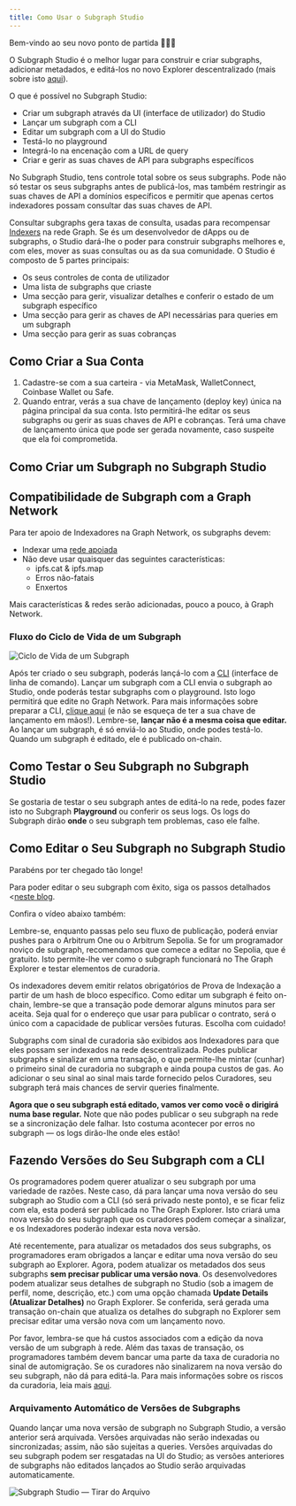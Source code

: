 ```yaml
---
title: Como Usar o Subgraph Studio
---
```


Bem-vindo ao seu novo ponto de partida 👩🏽‍🚀

O Subgraph Studio é o melhor lugar para construir e criar subgraphs, adicionar metadados, e editá-los no novo Explorer descentralizado (mais sobre isto [aqui](/network/explorer)).

O que é possível no Subgraph Studio:

- Criar um subgraph através da UI (interface de utilizador) do Studio
- Lançar um subgraph com a CLI
- Editar um subgraph com a UI do Studio
- Testá-lo no playground
- Integrá-lo na encenação com a URL de query
- Criar e gerir as suas chaves de API para subgraphs específicos

No Subgraph Studio, tens controle total sobre os seus subgraphs. Pode não só testar os seus subgraphs antes de publicá-los, mas também restringir as suas chaves de API a domínios específicos e permitir que apenas certos indexadores possam consultar das suas chaves de API.

Consultar subgraphs gera taxas de consulta, usadas para recompensar [Indexers](/network/indexing) na rede Graph. Se és um desenvolvedor de dApps ou de subgraphs, o Studio dará-lhe o poder para construir subgraphs melhores e, com eles, mover as suas consultas ou as da sua comunidade. O Studio é composto de 5 partes principais:

- Os seus controles de conta de utilizador
- Uma lista de subgraphs que criaste
- Uma secção para gerir, visualizar detalhes e conferir o estado de um subgraph específico
- Uma secção para gerir as chaves de API necessárias para queries em um subgraph
- Uma secção para gerir as suas cobranças

## Como Criar a Sua Conta

1. Cadastre-se com a sua carteira - via MetaMask, WalletConnect, Coinbase Wallet ou Safe.
1. Quando entrar, verás a sua chave de lançamento (deploy key) única na página principal da sua conta. Isto permitirá-lhe editar os seus subgraphs ou gerir as suas chaves de API e cobranças. Terá uma chave de lançamento única que pode ser gerada novamente, caso suspeite que ela foi comprometida.

## Como Criar um Subgraph no Subgraph Studio

<VideoEmbed youtube="nGIFuC69bSA" />

## Compatibilidade de Subgraph com a Graph Network

Para ter apoio de Indexadores na Graph Network, os subgraphs devem:

- Indexar uma [rede apoiada](/developing/supported-networks)
- Não deve usar quaisquer das seguintes características:
  - ipfs.cat & ipfs.map
  - Erros não-fatais
  - Enxertos

Mais características & redes serão adicionadas, pouco a pouco, à Graph Network.

### Fluxo do Ciclo de Vida de um Subgraph

![Ciclo de Vida de um Subgraph](/img/subgraph-lifecycle.png)

Após ter criado o seu subgraph, poderás lançá-lo com a [CLI](https://github.com/graphprotocol/graph-tooling/tree/main/packages/cli) (interface de linha de comando). Lançar um subgraph com a CLI envia o subgraph ao Studio, onde poderás testar subgraphs com o playground. Isto logo permitirá que edite no Graph Network. Para mais informações sobre preparar a CLI, [clique aqui](/developing/defining-a-subgraph#install-the-graph-cli) (e não se esqueça de ter a sua chave de lançamento em mãos!). Lembre-se, **lançar não é a mesma coisa que editar.** Ao lançar um subgraph, é só enviá-lo ao Studio, onde podes testá-lo. Quando um subgraph é editado, ele é publicado on-chain.

## Como Testar o Seu Subgraph no Subgraph Studio

Se gostaria de testar o seu subgraph antes de editá-lo na rede, podes fazer isto no Subgraph **Playground** ou conferir os seus logs. Os logs do Subgraph dirão **onde** o seu subgraph tem problemas, caso ele falhe.

## Como Editar o Seu Subgraph no Subgraph Studio

Parabéns por ter chegado tão longe!

Para poder editar o seu subgraph com êxito, siga os passos detalhados <[neste blog](/publishing/publishing-a-subgraph/).

Confira o vídeo abaixo também:

<VideoEmbed youtube="satdwdbvzAQ" />

Lembre-se, enquanto passas pelo seu fluxo de publicação, poderá enviar pushes para o Arbitrum One ou o Arbitrum Sepolia. Se for um programador noviço de subgraph, recomendamos que comece a editar no Sepolia, que é gratuito. Isto permite-lhe ver como o subgraph funcionará no The Graph Explorer e testar elementos de curadoria.

Os indexadores devem emitir relatos obrigatórios de Prova de Indexação a partir de um hash de bloco específico. Como editar um subgraph é feito on-chain, lembre-se que a transação pode demorar alguns minutos para ser aceita. Seja qual for o endereço que usar para publicar o contrato, será o único com a capacidade de publicar versões futuras. Escolha com cuidado!

Subgraphs com sinal de curadoria são exibidos aos Indexadores para que eles possam ser indexados na rede descentralizada. Podes publicar subgraphs e sinalizar em uma transação, o que permite-lhe mintar (cunhar) o primeiro sinal de curadoria no subgraph e ainda poupa custos de gas. Ao adicionar o seu sinal ao sinal mais tarde fornecido pelos Curadores, seu subgraph terá mais chances de servir queries finalmente.

**Agora que o seu subgraph está editado, vamos ver como você o dirigirá numa base regular.** Note que não podes publicar o seu subgraph na rede se a sincronização dele falhar. Isto costuma acontecer por erros no subgraph — os logs dirão-lhe onde eles estão!

## Fazendo Versões do Seu Subgraph com a CLI

Os programadores podem querer atualizar o seu subgraph por uma variedade de razões. Neste caso, dá para lançar uma nova versão do seu subgraph ao Studio com a CLI (só será privado neste ponto), e se ficar feliz com ela, esta poderá ser publicada no The Graph Explorer. Isto criará uma nova versão do seu subgraph que os curadores podem começar a sinalizar, e os Indexadores poderão indexar esta nova versão.

Até recentemente, para atualizar os metadados dos seus subgraphs, os programadores eram obrigados a lançar e editar uma nova versão do seu subgraph ao Explorer. Agora, podem atualizar os metadados dos seus subgraphs **sem precisar publicar uma versão nova**. Os desenvolvedores podem atualizar seus detalhes de subgraph no Studio (sob a imagem de perfil, nome, descrição, etc.) com uma opção chamada **Update Details (Atualizar Detalhes)** no Graph Explorer. Se conferida, será gerada uma transação on-chain que atualiza os detalhes do subgraph no Explorer sem precisar editar uma versão nova com um lançamento novo.

Por favor, lembra-se que há custos associados com a edição da nova versão de um subgraph à rede. Além das taxas de transação, os programadores também devem bancar uma parte da taxa de curadoria no sinal de automigração. Se os curadores não sinalizarem na nova versão do seu subgraph, não dá para editá-la. Para mais informações sobre os riscos da curadoria, leia mais [aqui](/network/curating).

### Arquivamento Automático de Versões de Subgraphs

Quando lançar uma nova versão de subgraph no Subgraph Studio, a versão anterior será arquivada. Versões arquivadas não serão indexadas ou sincronizadas; assim, não são sujeitas a queries. Versões arquivadas do seu subgraph podem ser resgatadas na UI do Studio; as versões anteriores de subgraphs não editados lançados ao Studio serão arquivadas automaticamente.

![Subgraph Studio — Tirar do Arquivo](/img/Unarchive.png)
